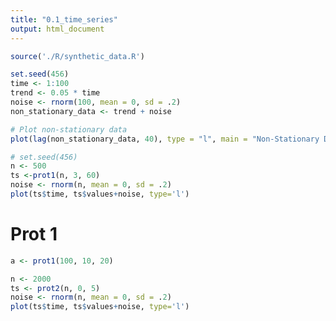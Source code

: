 ---
title: "0.1_time_series"
output: html_document
---

```{r}
source('./R/synthetic_data.R')
```

```{r}
set.seed(456)
time <- 1:100
trend <- 0.05 * time
noise <- rnorm(100, mean = 0, sd = .2)
non_stationary_data <- trend + noise

# Plot non-stationary data
plot(lag(non_stationary_data, 40), type = "l", main = "Non-Stationary Data with Trend")
```

```{r}
# set.seed(456)
n <- 500
ts <-prot1(n, 3, 60)
noise <- rnorm(n, mean = 0, sd = .2)
plot(ts$time, ts$values+noise, type='l')
```
# Prot 1
```{r}
a <- prot1(100, 10, 20)

```
```{r}
n <- 2000
ts <- prot2(n, 0, 5)
noise <- rnorm(n, mean = 0, sd = .2)
plot(ts$time, ts$values+noise, type='l')

```
